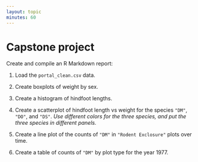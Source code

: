 ```yaml
---
layout: topic
minutes: 60
---
```


# Capstone project

Create and compile an R Markdown report:

1. Load the `portal_clean.csv` data.

2. Create boxplots of weight by sex.

3. Create a histogram of hindfoot lengths.

4. Create a scatterplot of hindfoot length vs weight for the species
`"DM"`, `"DO"`, and `"DS"`. _Use different colors for the three
species, and put the three species in different panels._

5. Create a line plot of the counts of `"DM"` in `"Rodent Exclosure"` plots over time.

6. Create a table of counts of `"DM"` by plot type for the year 1977.
